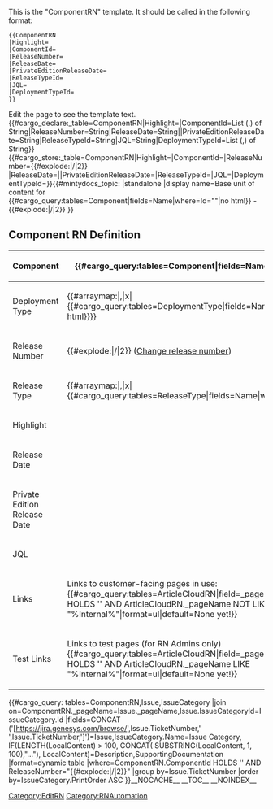 <noinclude>
This is the "ComponentRN" template.
It should be called in the following format:
<pre>
{{ComponentRN
|Highlight=
|ComponentId=
|ReleaseNumber=
|ReleaseDate=
|PrivateEditionReleaseDate=
|ReleaseTypeId=
|JQL=
|DeploymentTypeId=
}}
</pre>
Edit the page to see the template text.
{{#cargo_declare:_table=ComponentRN|Highlight=|ComponentId=List (,) of String|ReleaseNumber=String|ReleaseDate=String||PrivateEditionReleaseDate=String|ReleaseTypeId=String|JQL=String|DeploymentTypeId=List (,) of String}}
</noinclude><includeonly>{{#cargo_store:_table=ComponentRN|Highlight={{{Highlight|}}}|ComponentId={{{ComponentId|}}}|ReleaseNumber={{#explode:{{FULLPAGENAME}}|/|2}}
|ReleaseDate={{{ReleaseDate|}}}||PrivateEditionReleaseDate={{{PrivateEditionReleaseDate|}}}|ReleaseTypeId={{{ReleaseTypeId|}}}|JQL={{{JQL|}}}|DeploymentTypeId={{{DeploymentTypeId|}}}}}{{#mintydocs_topic:
|standalone
|display name=Base unit of content for {{#cargo_query:tables=Component|fields=Name|where=Id="{{{ComponentId|}}}"|no html}} - {{#explode:{{FULLPAGENAME}}|/|2}}
}}
==Component RN Definition==
{| class="wikitable"
! Component
| {{#cargo_query:tables=Component|fields=Name|where=Id="{{{ComponentId|}}}"|no html}}
|-
! Deployment Type
| {{#arraymap:{{{DeploymentTypeId|}}}|,|x|{{#cargo_query:tables=DeploymentType|fields=Name|where=Id="x"|no html}}}}
|-
! Release Number
| {{#explode:{{FULLPAGENAME}}|/|2}} ([[Special:MovePage/{{FULLPAGENAME}}|Change release number]])
|-
!Release Type
| {{#arraymap:{{{ReleaseTypeId|}}}|,|x|{{#cargo_query:tables=ReleaseType|fields=Name|where=Id="x"|no html}}}}
|-
!Highlight
|{{{Highlight|}}}
|-
! Release Date
| {{{ReleaseDate|}}}
|-
! Private Edition Release Date
| {{{PrivateEditionReleaseDate|}}}
|-
! JQL
| {{{JQL|}}}
|-
! Links
| Links to customer-facing pages in use:
{{#cargo_query:tables=ArticleCloudRN|field=_pageName|where=ComponentId HOLDS '{{{ComponentId|}}}' AND ArticleCloudRN._pageName NOT LIKE "%Internal%"|format=ul|default=None yet!}}
|-
!Test Links
| Links to test pages (for RN Admins only)
{{#cargo_query:tables=ArticleCloudRN|field=_pageName|where=ComponentId HOLDS '{{{ComponentId|}}}' AND ArticleCloudRN._pageName LIKE "%Internal%"|format=ul|default=None yet!}}
|}{{#cargo_query:
tables=ComponentRN,Issue,IssueCategory
|join on=ComponentRN._pageName=Issue._pageName,Issue.IssueCategoryId=IssueCategory.Id
|fields=CONCAT ('[https://jira.genesys.com/browse/',Issue.TicketNumber,' ',Issue.TicketNumber,']')=Issue,IssueCategory.Name=Issue Category,<!--DeploymentType.Name=Deployment Type,-->IF(LENGTH(LocalContent) > 100, CONCAT(
SUBSTRING(LocalContent, 1, 100),"..."), LocalContent)=Description,SupportingDocumentation
|format=dynamic table
|where=ComponentRN.ComponentId HOLDS '{{{ComponentId|}}}' AND ReleaseNumber="{{#explode:{{FULLPAGENAME}}|/|2}}"
|group by=Issue.TicketNumber
|order by=IssueCategory.PrintOrder ASC
}}__NOCACHE__
__TOC__
__NOINDEX__
[[Category:EditRN]]</includeonly>
<noinclude>[[Category:RNAutomation]]</noinclude>